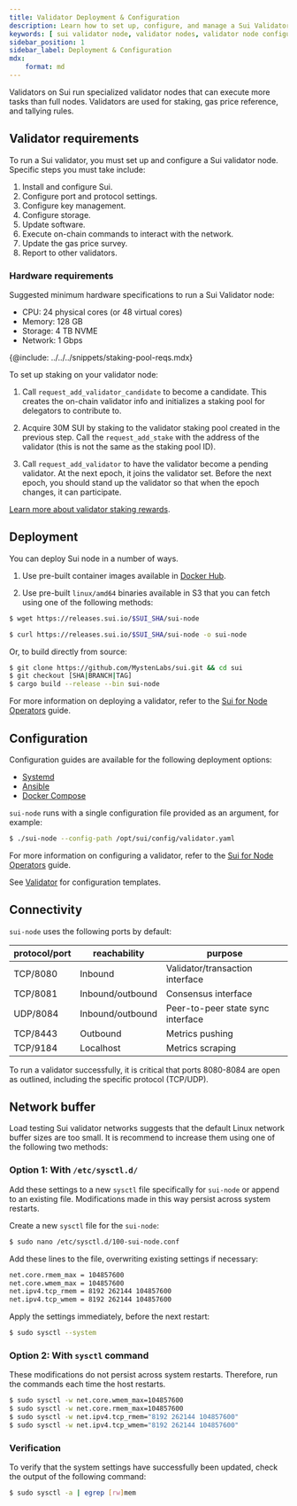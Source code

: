 ```yaml
---
title: Validator Deployment & Configuration
description: Learn how to set up, configure, and manage a Sui Validator node.
keywords: [ sui validator node, validator nodes, validator node configuration, configure validator node, set up validator node, manage validator ]
sidebar_position: 1
sidebar_label: Deployment & Configuration
mdx:
    format: md
---
```


Validators on Sui run specialized validator nodes that can execute more tasks than full nodes. Validators are used for staking, gas price reference, and tallying rules.

## Validator requirements

To run a Sui validator, you must set up and configure a Sui validator node. Specific steps you must take include:

1. Install and configure Sui.
2. Configure port and protocol settings.
3. Configure key management.
4. Configure storage.
5. Update software.
6. Execute on-chain commands to interact with the network.
7. Update the gas price survey.
8. Report to other validators.

### Hardware requirements

Suggested minimum hardware specifications to run a Sui Validator node:

- CPU: 24 physical cores (or 48 virtual cores)
- Memory: 128 GB
- Storage: 4 TB NVME
- Network: 1 Gbps

{@include: ../../../snippets/staking-pool-reqs.mdx}

To set up staking on your validator node:

1. Call `request_add_validator_candidate` to become a candidate. This creates the on-chain validator info and initializes a staking pool for delegators to contribute to.

2. Acquire 30M SUI by staking to the validator staking pool created in the previous step. Call the `request_add_stake` with the address of the validator (this is not the same as the staking pool ID).

3. Call `request_add_validator` to have the validator become a pending validator. At the next epoch, it joins the validator set. Before the next epoch, you should stand up the validator so that when the epoch changes, it can participate.

[Learn more about validator staking rewards](./validator-rewards.mdx).

## Deployment

You can deploy Sui node in a number of ways.

1. Use pre-built container images available in [Docker Hub](https://hub.docker.com/r/mysten/sui-node/tags).

2. Use pre-built `linux/amd64` binaries available in S3 that you can fetch using one of the following methods:

```sh
$ wget https://releases.sui.io/$SUI_SHA/sui-node
```

```sh
$ curl https://releases.sui.io/$SUI_SHA/sui-node -o sui-node
```

Or, to build directly from source:

```sh
$ git clone https://github.com/MystenLabs/sui.git && cd sui
$ git checkout [SHA|BRANCH|TAG]
$ cargo build --release --bin sui-node
```

For more information on deploying a validator, refer to the [Sui for Node Operators](https://github.com/MystenLabs/sui/blob/main/nre/sui_for_node_operators.md) guide.

## Configuration

Configuration guides are available for the following deployment options:

- [Systemd](https://github.com/MystenLabs/sui/blob/main/nre/systemd/README.md)
- [Ansible](https://github.com/MystenLabs/sui/blob/main/nre/ansible/README.md)
- [Docker Compose](https://github.com/MystenLabs/sui/blob/main/nre/docker/README.md)

`sui-node` runs with a single configuration file provided as an argument, for example:

```sh 
$ ./sui-node --config-path /opt/sui/config/validator.yaml
```

For more information on configuring a validator, refer to the [Sui for Node Operators](https://github.com/MystenLabs/sui/blob/main/nre/sui_for_node_operators.md) guide.

See [Validator](https://github.com/MystenLabs/sui/blob/main/nre/config/validator.yaml) for configuration templates.

## Connectivity

`sui-node` uses the following ports by default:

| protocol/port | reachability     | purpose                           |
| ------------- | ---------------- | --------------------------------- |
| TCP/8080      | Inbound          | Validator/transaction interface   |
| TCP/8081      | Inbound/outbound | Consensus interface               |
| UDP/8084      | Inbound/outbound | Peer-to-peer state sync interface |
| TCP/8443      | Outbound         | Metrics pushing                   |
| TCP/9184      | Localhost        | Metrics scraping                  |

To run a validator successfully, it is critical that ports 8080-8084 are open as outlined, including the specific protocol (TCP/UDP).

## Network buffer

Load testing Sui validator networks suggests that the default Linux network buffer sizes are too small.
It is recommend to increase them using one of the following two methods:

### Option 1: With `/etc/sysctl.d/`

Add these settings to a new `sysctl` file specifically for `sui-node` or append to an existing file. Modifications made in this way persist across system restarts.

Create a new `sysctl` file for the `sui-node`:

```sh
$ sudo nano /etc/sysctl.d/100-sui-node.conf
```

Add these lines to the file, overwriting existing settings if necessary:

```sh 
net.core.rmem_max = 104857600
net.core.wmem_max = 104857600
net.ipv4.tcp_rmem = 8192 262144 104857600
net.ipv4.tcp_wmem = 8192 262144 104857600
```

Apply the settings immediately, before the next restart:

```sh
$ sudo sysctl --system
```

### Option 2: With `sysctl` command

These modifications do not persist across system restarts. Therefore, run the commands each time the host restarts.

```sh
$ sudo sysctl -w net.core.wmem_max=104857600
$ sudo sysctl -w net.core.rmem_max=104857600
$ sudo sysctl -w net.ipv4.tcp_rmem="8192 262144 104857600"
$ sudo sysctl -w net.ipv4.tcp_wmem="8192 262144 104857600"
```

### Verification

To verify that the system settings have successfully been updated, check the output of the following command:

```sh
$ sudo sysctl -a | egrep [rw]mem
```
